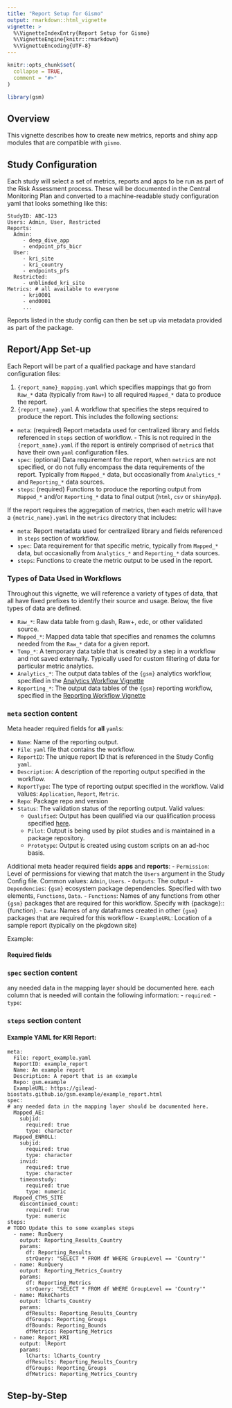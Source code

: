 ```yaml
---
title: "Report Setup for Gismo"
output: rmarkdown::html_vignette
vignette: >
  %\VignetteIndexEntry{Report Setup for Gismo}
  %\VignetteEngine{knitr::rmarkdown}
  %\VignetteEncoding{UTF-8}
---
```


```r
knitr::opts_chunk$set(
  collapse = TRUE,
  comment = "#>"
)
```

```r
library(gsm)
```

## Overview

This vignette describes how to create new metrics, reports and shiny app modules that are compatible with `gismo`. 

## Study Configuration

Each study will select a set of metrics, reports and apps to be run as part of the Risk Assessment process. These will be documented in the Central Monitoring Plan and converted to a machine-readable study configuration yaml that looks something like this: 

```
StudyID: ABC-123
Users: Admin, User, Restricted
Reports: 
  Admin:
     - deep_dive_app
     - endpoint_pfs_bicr
  User: 
     - kri_site
     - kri_country
     - endpoints_pfs
  Restricted:
     - unblinded_kri_site
Metrics: # all available to everyone
     - kri0001
     - end0001 
     ...
```

Reports listed in the study config can then be set up via metadata provided as part of the package. 


## Report/App Set-up

Each Report will be part of a qualified package and have standard configuration files: 

1. `{report_name}_mapping.yaml` which specifies mappings that go from `Raw_*` data (typically from `Raw+`) to all required `Mapped_*` data to produce the report. 
2. `{report_name}.yaml` A workflow that specifies the steps required to produce the report. This includes the following sections:
  -  `meta`: (required) Report metadata used for centralized library and fields referenced in `steps` section of workflow.
    - This is not required in the `{report_name}.yaml` if the report is entirely comprised of `metric`s that have their own `yaml` configuration files. 
  - `spec`: (optional) Data requirement for the report, when `metric`s are not specified, or do not fully encompass the data requirements of the report. Typically from `Mapped_*` data, but occasionally from `Analytics_*` and `Reporting_*` data sources.
  - `steps`: (required) Functions to produce the reporting output from `Mapped_*` and/or `Reporting_*` data to final output (`html`, `csv` or `shinyApp`).
   
If the report requires the aggregation of metrics, then each metric will have a `{metric_name}.yaml` in the `metrics` directory that includes:

- `meta`: Report metadata used for centralized library and fields referenced in `steps` section of workflow.
- `spec`: Data requirement for that specific metric, typically from `Mapped_*` data, but occasionally from `Analytics_*` and `Reporting_*` data sources.
- `steps`: Functions to create the metric output to be used in the report.
   
### Types of Data Used in Workflows

Throughout this vignette, we will reference a variety of types of data, that all have fixed prefixes to identify their source and usage. Below, the five types of data are defined.

- `Raw_*`: Raw data table from g.dash, Raw+, edc, or other validated source.
- `Mapped_*`: Mapped data table that specifies and renames the columns needed from the `Raw_*` data for a given report.
- `Temp_*`: A temporary data table that is created by a step in a workflow and not saved externally. Typically used for custom filtering of data for particular metric analytics.
- `Analytics_*`: The output data tables of the `{gsm}` analytics workflow, specified in the [Analytics Workflow Vignette](LINK)
- `Reporting_*`: The output data tables of the `{gsm}` reporting workflow, specified in the [Reporting Workflow Vignette](LINK)
   
### `meta` section content

Meta header required fields for **all** `yaml`s: 

- `Name`: Name of the reporting output.
- `File`: `yaml` file that contains the workflow.
- `ReportID`: The unique report ID that is referenced in the Study Config `yaml`. 
- `Description`: A description of the reporting output specified in the workflow.
- `ReportType`: The type of reporting output specified in the workflow. Valid values: `Application`, `Report`, `Metric`.
- `Repo`: Package repo and version
- `Status`: The validation status of the reporting output. Valid values: 
    - `Qualified`: Output has been qualified via our qualification process specified [here](https://gilead-biostats.github.io/gsm/articles/QualificationWorkflow.html). 
    - `Pilot`: Output is being used by pilot studies and is maintained in a package repository.
    - `Prototype`: Output is created using custom scripts on an ad-hoc basis.
    

Additional meta header required fields **apps** and **reports**: 
- `Permission`: Level of permissions for viewing that match the `Users` argument in the Study Config file. Common values: `Admin`, `Users`.
- `Outputs`: The output
- `Dependencies`: `{gsm}` ecosystem package dependencies. Specified with two elements, `Functions`, `Data`.
    - `Functions`: Names of any functions from other `{gsm}` packages that are required for this workflow. Specify with {package}::{function}.
    - `Data`: Names of any dataframes created in other `{gsm}` packages that are required for this workflow
- `ExampleURL`: Location of a sample report (typically on the pkgdown site)

Example:


#### Required fields

### `spec` section content

any needed data in the mapping layer should be documented here. each column that is needed will contain the following information:
- `required`:
- `type`:


### `steps` section content

#### Example YAML for KRI Report: 

```
meta:
  File: report_example.yaml
  ReportID: example_report
  Name: An example report
  Description: A report that is an example
  Repo: gsm.example
  ExampleURL: https://gilead-biostats.github.io/gsm.example/example_report.html
spec: 
# any needed data in the mapping layer should be documented here. 
  Mapped_AE:
    subjid:
      required: true
      type: character
  Mapped_ENROLL:
    subjid:
      required: true
      type: character
    invid:
      required: true
      type: character
    timeonstudy:
      required: true
      type: numeric
  Mapped_CTMS_SITE
    discontinued_count:
      required: true
      type: numeric
steps:
# TODO Update this to some examples steps
  - name: RunQuery
    output: Reporting_Results_Country
    params:
      df: Reporting_Results
      strQuery: "SELECT * FROM df WHERE GroupLevel == 'Country'"
  - name: RunQuery
    output: Reporting_Metrics_Country
    params:
      df: Reporting_Metrics
      strQuery: "SELECT * FROM df WHERE GroupLevel == 'Country'"
  - name: MakeCharts
    output: lCharts_Country
    params:
      dfResults: Reporting_Results_Country
      dfGroups: Reporting_Groups
      dfBounds: Reporting_Bounds
      dfMetrics: Reporting_Metrics
  - name: Report_KRI
    output: lReport 
    params:
      lCharts: lCharts_Country
      dfResults: Reporting_Results_Country
      dfGroups: Reporting_Groups
      dfMetrics: Reporting_Metrics_Country
```

## Step-by-Step
